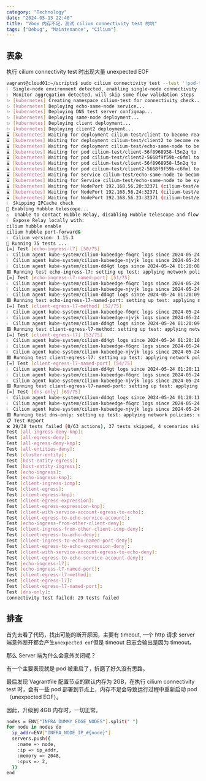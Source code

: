 ```yaml
---
category: "Technology"
date: "2024-05-13 22:40"
title: "Vbox 内存不足，测试 cilium connectivity test 的坑"
tags: ["Debug", "Maintenance", "Cilium"]
---
```


## 表象

执行 cilium connectivity test 时出现大量 unexpected EOF

```sh
vagrant@cloud01:~/scripts$ sudo cilium connectivity test --test '!pod-to-cidr,!pod-to-world,!health' --verbose
ℹ️  Single-node environment detected, enabling single-node connectivity test
ℹ️  Monitor aggregation detected, will skip some flow validation steps
✨ [kubernetes] Creating namespace cilium-test for connectivity check...
✨ [kubernetes] Deploying echo-same-node service...
✨ [kubernetes] Deploying DNS test server configmap...
✨ [kubernetes] Deploying same-node deployment...
✨ [kubernetes] Deploying client deployment...
✨ [kubernetes] Deploying client2 deployment...
⌛ [kubernetes] Waiting for deployment cilium-test/client to become ready...
⌛ [kubernetes] Waiting for deployment cilium-test/client2 to become ready...
⌛ [kubernetes] Waiting for deployment cilium-test/echo-same-node to become ready...
⌛ [kubernetes] Waiting for pod cilium-test/client-56f8968958-l5n2q to reach DNS server on cilium-test/echo-same-node-6b8d95757c-sbrht pod...
⌛ [kubernetes] Waiting for pod cilium-test/client2-5668f9f59b-c6fml to reach DNS server on cilium-test/echo-same-node-6b8d95757c-sbrht pod...
⌛ [kubernetes] Waiting for pod cilium-test/client-56f8968958-l5n2q to reach default/kubernetes service...
⌛ [kubernetes] Waiting for pod cilium-test/client2-5668f9f59b-c6fml to reach default/kubernetes service...
⌛ [kubernetes] Waiting for Service cilium-test/echo-same-node to become ready...
⌛ [kubernetes] Waiting for Service cilium-test/echo-same-node to be synchronized by Cilium pod kube-system/cilium-kubeedge-f6qrc
⌛ [kubernetes] Waiting for NodePort 192.168.56.20:32371 (cilium-test/echo-same-node) to become ready...
⌛ [kubernetes] Waiting for NodePort 192.168.56.24:32371 (cilium-test/echo-same-node) to become ready...
⌛ [kubernetes] Waiting for NodePort 192.168.56.23:32371 (cilium-test/echo-same-node) to become ready...
ℹ️  Skipping IPCache check
🔭 Enabling Hubble telescope...
⚠️  Unable to contact Hubble Relay, disabling Hubble telescope and flow validation: rpc error: code = Unavailable desc = connection error: desc = "transport: Error while dialing: dial tcp 127.0.0.1:4245: connect: connection refused"
ℹ️  Expose Relay locally with:
cilium hubble enable
cilium hubble port-forward&
ℹ️  Cilium version: 1.15.3
🏃 Running 75 tests ...
[=] Test [echo-ingress-l7] [50/75]
ℹ️  Cilium agent kube-system/cilium-kubeedge-f6qrc logs since 2024-05-24 01:20:08.657972058 +0000 UTC m=+34.021521054:
ℹ️  Cilium agent kube-system/cilium-kubeedge-njvjk logs since 2024-05-24 01:20:08.657972058 +0000 UTC m=+34.021521054:
ℹ️  Cilium agent kube-system/cilium-dd4gt logs since 2024-05-24 01:20:08.657972058 +0000 UTC m=+34.021521054:
🟥 Running test echo-ingress-l7: setting up test: applying network policies: unable to get policy revisions for Cilium pods: error with exec request (pod=kube-system/cilium-kubeedge-f6qrc, container=cilium-agent): unexpected EOF
[=] Test [echo-ingress-l7-named-port] [51/75]
ℹ️  Cilium agent kube-system/cilium-kubeedge-f6qrc logs since 2024-05-24 01:20:09.256051924 +0000 UTC m=+34.619600921:
ℹ️  Cilium agent kube-system/cilium-kubeedge-njvjk logs since 2024-05-24 01:20:09.256051924 +0000 UTC m=+34.619600921:
ℹ️  Cilium agent kube-system/cilium-dd4gt logs since 2024-05-24 01:20:09.256051924 +0000 UTC m=+34.619600921:
🟥 Running test echo-ingress-l7-named-port: setting up test: applying network policies: unable to get policy revisions for Cilium pods: error with exec request (pod=kube-system/cilium-kubeedge-f6qrc, container=cilium-agent): unexpected EOF
[=] Test [client-egress-l7-method] [52/75]
ℹ️  Cilium agent kube-system/cilium-kubeedge-f6qrc logs since 2024-05-24 01:20:09.856755252 +0000 UTC m=+35.220304248:
ℹ️  Cilium agent kube-system/cilium-kubeedge-njvjk logs since 2024-05-24 01:20:09.856755252 +0000 UTC m=+35.220304248:
ℹ️  Cilium agent kube-system/cilium-dd4gt logs since 2024-05-24 01:20:09.856755252 +0000 UTC m=+35.220304248:
🟥 Running test client-egress-l7-method: setting up test: applying network policies: unable to get policy revisions for Cilium pods: error with exec request (pod=kube-system/cilium-kubeedge-f6qrc, container=cilium-agent): unexpected EOF
[=] Test [client-egress-l7] [53/75]
ℹ️  Cilium agent kube-system/cilium-dd4gt logs since 2024-05-24 01:20:10.457217689 +0000 UTC m=+35.820766693:
ℹ️  Cilium agent kube-system/cilium-kubeedge-f6qrc logs since 2024-05-24 01:20:10.457217689 +0000 UTC m=+35.820766693:
ℹ️  Cilium agent kube-system/cilium-kubeedge-njvjk logs since 2024-05-24 01:20:10.457217689 +0000 UTC m=+35.820766693:
🟥 Running test client-egress-l7: setting up test: applying network policies: unable to get policy revisions for Cilium pods: error with exec request (pod=kube-system/cilium-kubeedge-f6qrc, container=cilium-agent): unexpected EOF
[=] Test [client-egress-l7-named-port] [54/75]
ℹ️  Cilium agent kube-system/cilium-dd4gt logs since 2024-05-24 01:20:11.059164266 +0000 UTC m=+36.422713266:
ℹ️  Cilium agent kube-system/cilium-kubeedge-f6qrc logs since 2024-05-24 01:20:11.059164266 +0000 UTC m=+36.422713266:
ℹ️  Cilium agent kube-system/cilium-kubeedge-njvjk logs since 2024-05-24 01:20:11.059164266 +0000 UTC m=+36.422713266:
🟥 Running test client-egress-l7-named-port: setting up test: applying network policies: unable to get policy revisions for Cilium pods: error with exec request (pod=kube-system/cilium-kubeedge-f6qrc, container=cilium-agent): unexpected EOF
[=] Test [dns-only] [69/75]
ℹ️  Cilium agent kube-system/cilium-dd4gt logs since 2024-05-24 01:20:11.660165979 +0000 UTC m=+37.023714982:
ℹ️  Cilium agent kube-system/cilium-kubeedge-f6qrc logs since 2024-05-24 01:20:11.660165979 +0000 UTC m=+37.023714982:
ℹ️  Cilium agent kube-system/cilium-kubeedge-njvjk logs since 2024-05-24 01:20:11.660165979 +0000 UTC m=+37.023714982:
🟥 Running test dns-only: setting up test: applying network policies: unable to get policy revisions for Cilium pods: error with exec request (pod=kube-system/cilium-kubeedge-f6qrc, container=cilium-agent): unexpected EOF
📋 Test Report
❌ 29/38 tests failed (0/63 actions), 37 tests skipped, 4 scenarios skipped:
Test [all-ingress-deny-knp]:
Test [all-egress-deny]:
Test [all-egress-deny-knp]:
Test [all-entities-deny]:
Test [cluster-entity]:
Test [host-entity-egress]:
Test [host-entity-ingress]:
Test [echo-ingress]:
Test [echo-ingress-knp]:
Test [client-ingress-icmp]:
Test [client-egress]:
Test [client-egress-knp]:
Test [client-egress-expression]:
Test [client-egress-expression-knp]:
Test [client-with-service-account-egress-to-echo]:
Test [client-egress-to-echo-service-account]:
Test [echo-ingress-from-other-client-deny]:
Test [client-ingress-from-other-client-icmp-deny]:
Test [client-egress-to-echo-deny]:
Test [client-ingress-to-echo-named-port-deny]:
Test [client-egress-to-echo-expression-deny]:
Test [client-with-service-account-egress-to-echo-deny]:
Test [client-egress-to-echo-service-account-deny]:
Test [echo-ingress-l7]:
Test [echo-ingress-l7-named-port]:
Test [client-egress-l7-method]:
Test [client-egress-l7]:
Test [client-egress-l7-named-port]:
Test [dns-only]:
connectivity test failed: 29 tests failed
```

## 排查

首先去看了代码，找出可能的断开原因，主要有 timeout, 一个 http 请求 server 端意外断开都会产生`unexpected eof`但是 timeout 日志会输出是因为 timeout。

那么 Server 端为什么会意外关闭呢？

有一个主要表现就是 pod 被重启了，折磨了好久没有思路。

最后发现 Vagrantfile 配置节点的默认内存为 2GB，在执行 cilium connectivity test 时，会有一些 pod 部署到节点上，内存不足会导致运行过程中重新启动 pod（unexpected EOF）。

因此，升级到 4GB 内存时，一切正常。

```sh
nodes = ENV["INFRA_DUMMY_EDGE_NODES"].split(" ")
for node in nodes do
  ip_addr=ENV["INFRA_NODE_IP_#{node}"]
  servers.push({
    :name => node,
    :ip => ip_addr,
    :memory => 2048,
    :cpus => 2,
  })
end

```
